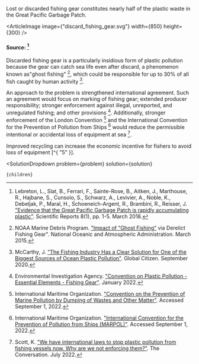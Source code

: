 

Lost or discarded fishing gear constitutes nearly half of the plastic waste in the Great Pacific Garbage Patch.

<ArticleImage image={"discard_fishing_gear.svg"} width={850} height={300} />
#### Source: [^{ "9" }]

Discarded fishing gear is a particularly insidious form of plastic pollution because the gear can catch sea life even after discard, a phenomenon known as"ghost fishing" [^{ "13" }], which could be responsible for up to 30% of all fish caught by human activity [^{ "11" }].

An approach to the problem is strengthened international agreement. Such an agreement would focus on marking of fishing gear; extended producer responsibility; stronger enforcement against illegal, unreported, and unregulated fishing; and other provisions [^{ "3" }]. Additionally, stronger enforcement of the London Convention [^{ "6" }] and the International Convention for the Prevention of Pollution from Ships [^{ "7" }] would reduce the permissible intentional or accidental loss of equipment at sea [^{ "16" }].

Improved recycling can increase the economic incentive for fishers to avoid loss of equipment [^{ "5" }].

[^{ "3" }]: Environmental Investigation Agency. ["Convention on Plastic Pollution - Essential Elements - Fishing Gear"](https://eia-international.org/report/convention-on-plastic-pollution-essential-elements-fishing-gear/). January 2022.

[^{ "6" }]: International Maritime Organization. ["Convention on the Prevention of Marine Pollution by Dumping of Wastes and Other Matter"](https://www.imo.org/en/OurWork/Environment/Pages/London-Convention-Protocol.aspx). Accessed September 1, 2022.

[^{ "7" }]: International Maritime Organization. ["International Convention for the Prevention of Pollution from Ships (MARPOL)"](https://www.imo.org/en/About/Conventions/Pages/International-Convention-for-the-Prevention-of-Pollution-from-Ships-(MARPOL).aspx). Accessed September 1, 2022.

[^{ "9" }]: Lebreton, L., Slat, B., Ferrari, F., Sainte-Rose, B., Aitken, J., Marthouse, R., Hajbane, S., Cunsolo, S., Schwarz, A., Levivier, A., Noble, K., Debeljak, P., Maral, H., Schoeneich-Argent, R., Brambini, R., Reisser, J. ["Evidence that the Great Pacific Garbage Patch is rapidly accumulating plastic"](https://www.nature.com/articles/s41598-018-22939-w). Scientific Reports 8(1), pp. 1-5. March 2018.

[^{ "11" }]: McCarthy, J. ["The Fishing Industry Has a Clear Solution for One of the Biggest Sources of Ocean Plastic Pollution"](https://www.globalcitizen.org/en/content/blue-ocean-gear-sustainable-fishing/). Global Citizen. September 2020.

[^{ "13" }]: NOAA Marine Debris Program. ["Impact of "Ghost Fishing"](https://marinedebris.noaa.gov/sites/default/files/publications-files/Ghostfishing_DFG.pdf) via Derelict Fishing Gear". National Oceanic and Atmospheric Administration. March 2015.

[^{ "16" }]: Scott, K. ["We have international laws to stop plastic pollution from fishing vessels now. Why are we not enforcing them?"](https://theconversation.com/we-have-international-laws-to-stop-plastic-pollution-from-fishing-vessels-now-why-are-we-not-enforcing-them-185951). The Conversation. July 2022.

  <SolutionDropdown 
    problem={problem} 
    solution={solution}
  >
    {children}
  </SolutionDropdown>
